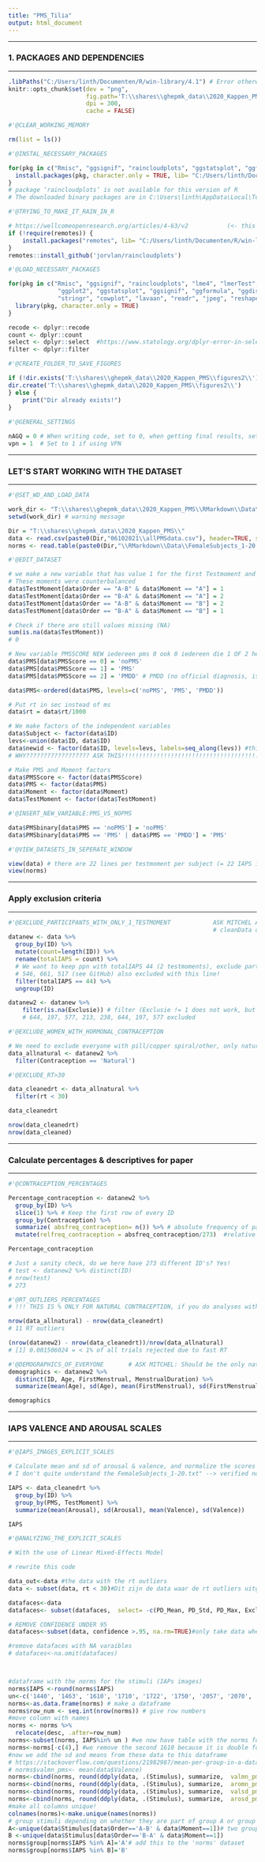 ---
title: "PMS_Tilia"
output: html_document
---
__________________________________________________________________________________________________________________________________________
### 1. PACKAGES AND DEPENDENCIES 
__________________________________________________________________________________________________________________________________________

```{r setup, include=FALSE}
.libPaths("C:/Users/linth/Documenten/R/win-library/4.1") # Error otherwise bcs OneDrive full & not up-to-date
knitr::opts_chunk$set(dev = "png",
                      fig.path='T:\\shares\\ghepmk_data\\2020_Kappen_PMS\\figures2\\',
                      dpi = 300,
                      cache = FALSE)
```


```{r}
#'@CLEAR_WORKING_MEMORY

rm(list = ls())

#'@INSTAL_NECESSARY_PACKAGES

for(pkg in c("Rmisc", "ggsignif", "raincloudplots", "ggstatsplot", "ggformula", "ggdist", "ggpubr", "ggeffects")){
  install.packages(pkg, character.only = TRUE, lib= "C:/Users/linth/Documenten/R/win-library/4.1") 
}
# package ‘raincloudplots’ is not available for this version of R
# The downloaded binary packages are in C:\Users\linth\AppData\Local\Temp\Rtmpis7LFW\downloaded_packages

#'@TRYING_TO_MAKE_IT_RAIN_IN_R

# https://wellcomeopenresearch.org/articles/4-63/v2           (<- this worked!)
if (!require(remotes)) {
    install.packages("remotes", lib= "C:/Users/linth/Documenten/R/win-library/4.1")
}
remotes::install_github('jorvlan/raincloudplots')
```


```{r}
#'@LOAD_NECESSARY_PACKAGES

for(pkg in c("Rmisc", "ggsignif", "raincloudplots", "lme4", "lmerTest", "effects", "car", "emmeans","fitdistrplus", "gplots",
              "ggplot2", "ggstatsplot", "ggsignif", "ggformula", "ggdist", "ggpubr", "ggeffects", "gridExtra", "tidyverse", "pander",
              "stringr", "cowplot", "lavaan", "readr", "jpeg", "reshape2", "yarrr", "knitr", "remotes")){
  library(pkg, character.only = TRUE)
}

recode <- dplyr::recode
count <- dplyr::count
select <- dplyr::select  #https://www.statology.org/dplyr-error-in-select-unused-arguments/
filter <- dplyr::filter

```

```{r}
#'@CREATE_FOLDER_TO_SAVE_FIGURES

if (!dir.exists('T:\\shares\\ghepmk_data\\2020_Kappen_PMS\\figures2\\')){
dir.create('T:\\shares\\ghepmk_data\\2020_Kappen_PMS\\figures2\\')
} else {
    print("Dir already exists!")
}
    
#'@GENERAL_SETTINGS

nAGQ = 0 # When writing code, set to 0, when getting final results, set to 1
vpn = 1  # Set to 1 if using VPN
```
__________________________________________________________________________________________________________________________________________
### LET'S START WORKING WITH THE DATASET 
__________________________________________________________________________________________________________________________________________

```{r load-data, echo=FALSE}
#'@SET_WD_AND_LOAD_DATA

work_dir <- "T:\\shares\\ghepmk_data\\2020_Kappen_PMS\\RMarkdown\\Data\\"
setwd(work_dir) # warning message

Dir = "T:\\shares\\ghepmk_data\\2020_Kappen_PMS\\"
data <- read.csv(paste0(Dir,"06102021\\allPMSdata.csv"), header=TRUE, sep=) # upload data
norms <- read.table(paste0(Dir,"\\RMarkdown\\Data\\FemaleSubjects_1-20.txt"), header=TRUE, fill=TRUE) # upload norms #??? Only 43 images in here

#'@EDIT_DATASET

# we make a new variable that has value 1 for the first Testmoment and 2 for the second Testmoment
# These moments were counterbalanced
data$TestMoment[data$Order == "A-B" & data$Moment == "A"] = 1 
data$TestMoment[data$Order == "B-A" & data$Moment == "A"] = 2
data$TestMoment[data$Order == "A-B" & data$Moment == "B"] = 2
data$TestMoment[data$Order == "B-A" & data$Moment == "B"] = 1

# Check if there are still values missing (NA)
sum(is.na(data$TestMoment))
# 0

# New variable PMSSCORE NEW iedereen pms 0 ook 0 iedereen die 1 OF 2 heeft wordt 1, 
data$PMS[data$PMSScore == 0] = 'noPMS'
data$PMS[data$PMSScore == 1] = 'PMS'
data$PMS[data$PMSScore == 2] = 'PMDD' # PMDD (no official diagnosis, is just PMS)

data$PMS<-ordered(data$PMS, levels=c('noPMS', 'PMS', 'PMDD'))

# Put rt in sec instead of ms
data$rt = data$rt/1000

# We make factors of the independent variables
data$Subject <- factor(data$ID)
levs<-union(data$ID, data$ID)
data$newid <- factor(data$ID, levels=levs, labels=seq_along(levs)) #this code replaces the '627, 534 IDs with 1, 2, 3, )
# WHY?????????????????? ASK THIS!!!!!!!!!!!!!!!!!!!!!!!!!!!!!!!!!!!!!!!!!!!!!!!!!!!!!!!!!!!!!!

# Make PMS and Moment factors
data$PMSScore <- factor(data$PMSScore)
data$PMS <- factor(data$PMS)
data$Moment <- factor(data$Moment) 
data$TestMoment <- factor(data$TestMoment)

#'@INSERT_NEW_VARIABLE:PMS_VS_NOPMS

data$PMSbinary[data$PMS == 'noPMS'] = 'noPMS'
data$PMSbinary[data$PMS == 'PMS' | data$PMS == 'PMDD'] = 'PMS'

```

```{r load-data, echo=FALSE}
#'@VIEW_DATASETS_IN_SEPERATE_WINDOW

view(data) # there are 22 lines per testmoment per subject (= 22 IAPS images per testmoment)
view(norms)
```

__________________________________________________________________________________________________________________________________________
### Apply exclusion criteria
__________________________________________________________________________________________________________________________________________

```{r}
#'@EXCLUDE_PARTICIPANTS_WITH_ONLY_1_TESTMOMENT            ASK MITCHEL ABOUT THIS, WHY ARE THEY STILL IN DATASET????????????
                                                          # cleanData on GitHub Mitchel, but no info about scales. 
datanew <- data %>%
  group_by(ID) %>%
  mutate(count=length(ID)) %>%
  rename(totalIAPS = count) %>%
  # We want to keep ppn with totalIAPS 44 (2 testmoments), exclude participants with totalIAPS 22
  # 546, 661, 517 (see GitHub) also excluded with this line!
  filter(totalIAPS == 44) %>%
  ungroup(ID)

datanew2 <- datanew %>%
    filter(is.na(Exclusie)) # filter (Exclusie != 1 does not work, but this does)
    # 644, 197, 577, 213, 238, 644, 197, 577 excluded

#'@EXCLUDE_WOMEN_WITH_HORMONAL_CONTRACEPTION

# We need to exclude everyone with pill/copper spiral/other, only natural contraception included
data_allnatural <- datanew2 %>% 
  filter(Contraception == 'Natural')

#'@EXCLUDE_RT>30

data_cleanedrt <- data_allnatural %>% 
  filter(rt < 30)

data_cleanedrt

nrow(data_cleanedrt) 
nrow(data_cleaned)
```
__________________________________________________________________________________________________________________________________________
### Calculate percentages & descriptives for paper
__________________________________________________________________________________________________________________________________________

```{r}
#'@CONTRACEPTION_PERCENTAGES

Percentage_contraception <- datanew2 %>%
  group_by(ID) %>%
  slice(1) %>% # Keep the first row of every ID
  group_by(Contraception) %>%
  summarize( absfreq_contraception= n()) %>% # absolute frequency of participants per type of contraception
  mutate(relfreq_contraception = absfreq_contraception/273)  #relative frequency of participants per type of contraception

Percentage_contraception

# Just a sanity check, do we here have 273 different ID's? Yes!
# test <- datanew2 %>% distinct(ID) 
# nrow(test)
# 273

#'@RT_OUTLIERS_PERCENTAGES
# !!! THIS IS % ONLY FOR NATURAL CONTRACEPTION, if you do analyses with contraception, calculate on full dataset

nrow(data_allnatural) - nrow(data_cleanedrt)
# 11 RT outliers 

(nrow(datanew2) - nrow(data_cleanedrt))/nrow(data_allnatural) 
# [1] 0.001506024 = < 1% of all trials rejected due to fast RT      

```

```{r}
#'@DEMOGRAPHICS_OF_EVERYONE       # ASK MITCHEL: Should be the only natural contraception? I don't think so
demographics <- datanew2 %>%  
  distinct(ID, Age, FirstMenstrual, MenstrualDuration) %>%
  summarize(mean(Age), sd(Age), mean(FirstMenstrual), sd(FirstMenstrual),mean(MenstrualDuration), sd(MenstrualDuration))

demographics
```
__________________________________________________________________________________________________________________________________________
### IAPS VALENCE AND AROUSAL SCALES
__________________________________________________________________________________________________________________________________________

```{r}
#'@IAPS_IMAGES_EXPLICIT_SCALES

# Calculate mean and sd of arousal & valence, and normalize the scores I think?
# I don't quite understand the FemaleSubjects_1-20.txt" --> verified norms. We can use them to divide the IAPS images in groups

IAPS <- data_cleanedrt %>%
  group_by(ID) %>%
  group_by(PMS, TestMoment) %>%
  summarize(mean(Arousal), sd(Arousal), mean(Valence), sd(Valence))

IAPS
```
```{r}
#'@ANALYZING_THE_EXPLICIT_SCALES

# With the use of Linear Mixed-Effects Model

```

```{r load-data, echo=FALSE}

# rewrite this code

data_out<-data #the data with the rt outliers
data <- subset(data, rt < 30)#Dit zijn de data waar de rt outliers uitgehaald zijn! 

datafaces<-data
datafaces<- subset(datafaces,  select= -c(PD_Mean, PD_Std, PD_Max, Exclusie))

# REMOVE CONFIDENCE UNDER 95
datafaces<-subset(data, confidence >.95, na.rm=TRUE)#only take data where confidence is bigger than 95

#remove datafaces with NA varaibles
# datafaces<-na.omit(datafaces)



#dataframe with the norms for the stimuli (IAPs images)
norms$IAPS <-round(norms$IAPS)
un<-c('1440', '1463', '1610', '1710', '1722', '1750', '2057', '2070', '2160', '2165', '2340', '2360', '2800', '3261', '4180', '4290', '4490', '4531',  '4550', '4561', '4658', '5030', '5600', '5800', '5982', '6312', '6313', '7182', '7211', '7224', '7238', '7380', '7480', '7481', '9220', '9300', '9320', '9584', '9592', '9594', '9600', '9911', '9920', '9921') # all the unique(data$Stimulus) in a list
norms<-as.data.frame(norms) # make a dataframe
norms$row_num <- seq.int(nrow(norms)) # give row numbers
#move column with names 
norms <- norms %>%
  relocate(desc, .after=row_num)
norms<-subset(norms, IAPS%in% un ) #we now have table with the norms for ONLY the stimuli used in this PMS experiment
norms<-norms[-c(4),] #we remove the second 1610 because it is double for some reason
#now we add the sd and means from these data to this dataframe
# https://stackoverflow.com/questions/21982987/mean-per-group-in-a-data-frame
# norms$valmn_pms<- mean(data$Valence)
norms<-cbind(norms, round(ddply(data, .(Stimulus), summarize,  valmn_pms=mean(Valence))[2])/10)
norms<-cbind(norms, round(ddply(data, .(Stimulus), summarize,  aromn_pms=mean(Arousal))[2])/10)
norms<-cbind(norms, round(ddply(data, .(Stimulus), summarize,  valsd_pms=sd(Valence))[2])/10)
norms<-cbind(norms, round(ddply(data, .(Stimulus), summarize,  arosd_pms=mean(Arousal))[2])/10)
#make all columns unique!
colnames(norms)<-make.unique(names(norms))
# group stimuli depending on whether they are part of group A or group B in exp
A<-unique(data$Stimulus[data$Order=='A-B' & data$Moment==1])# two groups of stimuli: A and B
B <-unique(data$Stimulus[data$Order=='B-A' & data$Moment==1])
norms$group[norms$IAPS %in% A]='A'# add this to the 'norms' dataset
norms$group[norms$IAPS %in% B]='B'

```


